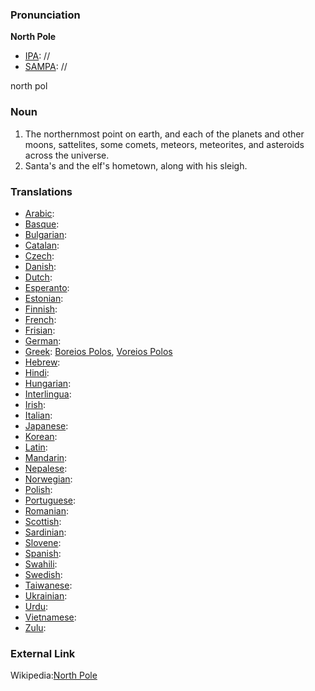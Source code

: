 ===Pronunciation===

'''North Pole'''
*[[IPA]]: //
*[[SAMPA]]: //
north pol
===Noun===

#The northernmost point on earth, and each of the planets and other moons, sattelites, some comets, meteors, meteorites, and asteroids across the universe.
#Santa's and the elf's hometown, along with his sleigh.
===Translations===

*[[Arabic]]:
*[[Basque]]:
*[[Bulgarian]]:
*[[Catalan]]:
*[[Czech]]:
*[[Danish]]:
*[[Dutch]]:
*[[Esperanto]]:
*[[Estonian]]:
*[[Finnish]]:
*[[French]]:
*[[Frisian]]:
*[[German]]: 
*[[Greek]]: [[Boreios Polos]], [[Voreios Polos]]
*[[Hebrew]]:
*[[Hindi]]:
*[[Hungarian]]:
*[[Interlingua]]:
*[[Irish]]:
*[[Italian]]:
*[[Japanese]]:
*[[Korean]]:
*[[Latin]]:
*[[Mandarin]]:
*[[Nepalese]]:
*[[Norwegian]]:
*[[Polish]]:
*[[Portuguese]]:
*[[Romanian]]:
*[[Scottish]]:
*[[Sardinian]]:
*[[Slovene]]:
*[[Spanish]]:
*[[Swahili]]:
*[[Swedish]]:
*[[Taiwanese]]:
*[[Ukrainian]]:
*[[Urdu]]:
*[[Vietnamese]]:
*[[Zulu]]:

===External Link===

Wikipedia:[[wikipedia:en:North Pole|North Pole]]